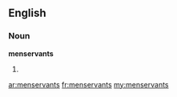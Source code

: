 ==English==

===Noun===
'''menservants'''

# {{plural of|[[manservant]]}}

[[ar:menservants]]
[[fr:menservants]]
[[my:menservants]]